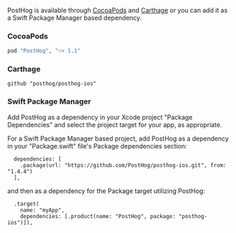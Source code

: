 PostHog is available through [CocoaPods](http://cocoapods.org) and [Carthage](https://github.com/Carthage/Carthage) or you can add it as a Swift Package Manager based dependency.

### CocoaPods

```ruby
pod "PostHog", "~> 1.1"
```

### Carthage

```
github "posthog/posthog-ios"
```

### Swift Package Manager

Add PostHog as a dependency in your Xcode project "Package Dependencies" and select the project target for your app, as appropriate.

For a Swift Package Manager based project, add PostHog as a dependency in your "Package.swift" file's Package dependencies section:

```
  dependencies: [
    .package(url: "https://github.com/PostHog/posthog-ios.git", from: "1.4.4")
  ],
```

and then as a dependency for the Package target utilizing PostHog:

```
  .target(
    name: "myApp",
    dependencies: [.product(name: "PostHog", package: "posthog-ios")]),
```
